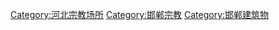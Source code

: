 [[Category:河北宗教场所|Category:河北宗教场所]]
[[Category:邯郸宗教|Category:邯郸宗教]]
[[Category:邯郸建筑物|Category:邯郸建筑物]]